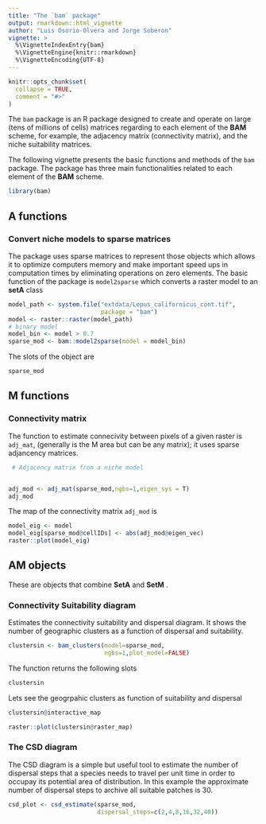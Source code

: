 ---
title: "The `bam` package"
output: rmarkdown::html_vignette
author: "Luis Osorio-Olvera and Jorge Soberon"
vignette: >
  %\VignetteIndexEntry{bam}
  %\VignetteEngine{knitr::rmarkdown}
  %\VignetteEncoding{UTF-8}
---

```{r, include = FALSE}
knitr::opts_chunk$set(
  collapse = TRUE,
  comment = "#>"
)
```


The `bam` package is an R package designed to create and operate on large 
(tens of millions of cells) matrices regarding to each element of the 
$\textbf{BAM}$ scheme, for example, the adjacency matrix (connectivity matrix), 
and the niche suitability matrices. 

The following vignette presents the basic functions and methods of the `bam` 
package. The package has three main functionalities related to each element of
the **BAM** scheme.

```{r setup}
library(bam)
```

## **A** functions

### Convert niche models to sparse matrices 

The package uses sparse matrices to represent those objects which allows it to 
optimize computers memory and make important speed ups in computation times by 
eliminating operations on zero elements. The basic function of 
the package is `model2sparse` which converts a raster model to an **setA** class

```{r}
model_path <- system.file("extdata/Lepus_californicus_cont.tif",
                          package = "bam")
model <- raster::raster(model_path) 
# binary model
model_bin <- model > 0.7
sparse_mod <- bam::model2sparse(model = model_bin)

```

The slots of the object are 

```{r}
sparse_mod
```



## M functions

### Connectivity matrix 

The function to estimate connecivity between pixels of a given raster is `adj_mat`,
(generally is the M area but can be any matrix); 
it uses  sparse adjancency matrices.  


```{r}
 # Adjacency matrix from a niche model


adj_mod <- adj_mat(sparse_mod,ngbs=1,eigen_sys = T)
adj_mod
```

The map of the connectivity matrix `adj_mod` is


```{r fig.cap="Fig. 1 Connectivity map of `adj_mod` object. Here green color means more coneected."}
model_eig <- model
model_eig[sparse_mod@cellIDs] <- abs(adj_mod@eigen_vec)
raster::plot(model_eig)
```


## AM objects 

These are objects that combine **SetA** and **SetM** .

### Connectivity Suitability diagram

Estimates the connectivity suitability and dispersal diagram. It shows the 
number of geographic clusters as a function of dispersal and suitability. 


```{r}
clustersin <- bam_clusters(model=sparse_mod,
                           ngbs=1,plot_model=FALSE)
```
The function returns the following slots

```{r}
clustersin
```
Lets see the geogrpahic clusters as function of suitability and dispersal

```{r fig.cap="Figure 2. An interative map showing the geographic clusters for a species that can travel two steps per unit time"}
clustersin@interactive_map
```

```{r fig.cap="Figure 3. An raster map showing the geographic clusters for a species that can travel two steps per unit time"}
raster::plot(clustersin@raster_map)
```


### The CSD diagram

The CSD diagram is a simple but useful tool to estimate the number of dispersal
steps that a species needs to travel per unit time in order to occupay its potential
area of distribution. In this example the approximate number of dispersal steps to
archive all suitable patches is 30.

```{r fig.width=4,fig.height=4,fig.cap="Figure 4. Connectivity Sutitability Dispersal plot (CSD plot).\nThe mean number of connected cells (MNCC) is showed in the legend."}
csd_plot <- csd_estimate(sparse_mod,
                         dispersal_steps=c(2,4,8,16,32,40))
```




